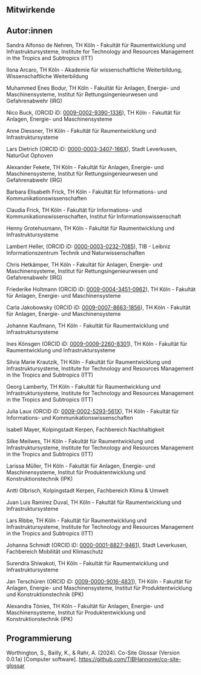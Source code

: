 ::: {.paragraph-spaces}
# Mitwirkende

## Autor:innen 

Sandra Alfonso de Nehren, TH Köln - Fakultät für Raumentwicklung und Infrastruktursysteme, Institute for Technology and Resources Management in the Tropics and Subtropics (ITT)

Ilona Arcaro, TH Köln - Akademie für wissenschaftliche Weiterbildung, Wissenschaftliche Weiterbildung

Muhammed Enes Bodur, TH Köln - Fakultät für Anlagen, Energie- und Maschinensysteme, Institut für Rettungsingenieurwesen und Gefahrenabwehr (IRG)

Nico Buck, (ORCID iD: [0009-0002-9390-1336](https://orcid.org/0009-0002-9390-1336)), TH Köln - Fakultät für Anlagen, Energie- und Maschinensysteme

Anne Diessner, TH Köln - Fakultät für Raumentwicklung und Infrastruktursysteme

Lars Dietrich (ORCID iD: [0000-0003-3407-166X](https://orcid.org/0000-0003-3407-166X)), Stadt Leverkusen, NaturGut Ophoven

Alexander Fekete, TH Köln - Fakultät für Anlagen, Energie- und Maschinensysteme, Institut für Rettungsingenieurwesen und Gefahrenabwehr (IRG)

Barbara Elisabeth Frick, TH Köln - Fakultät für Informations- und Kommunikationswissenschaften

Claudia Frick, TH Köln - Fakultät für Informations- und Kommunikationswissenschaften, Institut für Informationswissenschaft

Henny Grotehusmann, TH Köln - Fakultät für Raumentwicklung und Infrastruktursysteme

Lambert Heller, (ORCID iD: [0000-0003-0232-7085](https://orcid.org/0000-0003-0232-7085)), TIB - Leibniz Informationszentrum Technik und Naturwissenschaften

Chris Hetkämper, TH Köln - Fakultät für Anlagen, Energie- und Maschinensysteme, Institut für Rettungsingenieurwesen und Gefahrenabwehr (IRG)

Friederike Holtmann (ORCID iD: [0009-0004-3451-0962](https://orcid.org/0009-0004-3451-0962)), TH Köln - Fakultät für Anlagen, Energie- und Maschinensysteme

Carla Jakobowsky (ORCID iD: [0009-0007-8663-1856](https://orcid.org/0009-0007-8663-1856)), TH Köln - Fakultät für Anlagen, Energie- und Maschinensysteme

Johanne Kaufmann, TH Köln - Fakultät für Raumentwicklung und Infrastruktursysteme

Ines Könsgen (ORCID iD: [0009-0009-2260-8301](https://orcid.org/0009-0009-2260-8301)), TH Köln - Fakultät für Raumentwicklung und Infrastruktursysteme

Silvia Marie Krautzik, TH Köln - Fakultät für Raumentwicklung und Infrastruktursysteme, Institute for Technology and Resources Management in the Tropics and Subtropics (ITT)

Georg Lamberty, TH Köln - Fakultät für Raumentwicklung und Infrastruktursysteme, Institute for Technology and Resources Management in the Tropics and Subtropics (ITT)

Julia Laux (ORCID iD: [0009-0002-5293-561X](https://orcid.org/0009-0002-5293-561X)), TH Köln - Fakultät für Informations- und Kommunikationswissenschaften

Isabell Mayer, Kolpingstadt Kerpen, Fachbereich Nachhaltigkeit

Silke Meilwes, TH Köln - Fakultät für Raumentwicklung und Infrastruktursysteme, Institute for Technology and Resources Management in the Tropics and Subtropics (ITT)

Larissa Müller, TH Köln - Fakultät für Anlagen, Energie- und Maschinensysteme, Institut für Produktentwicklung und Konstruktionstechnik (IPK)

Antti Olbrisch, Kolpingstadt Kerpen, Fachbereich Klima & Umwelt

Juan Luis Ramirez Duval, TH Köln - Fakultät für Raumentwicklung und Infrastruktursysteme

Lars Ribbe, TH Köln - Fakultät für Raumentwicklung und Infrastruktursysteme, Institute for Technology and Resources Management in the Tropics and Subtropics (ITT)

Johanna Schmidt (ORCID iD: [0000-0001-8827-9461](https://orcid.org/0000-0001-8827-9461)), Stadt Leverkusen, Fachbereich Mobilität und Klimaschutz

Surendra Shiwakoti, TH Köln - Fakultät für Raumentwicklung und Infrastruktursysteme

Jan Terschüren (ORCID iD: [0009-0000-9016-4831](https://orcid.org/0009-0000-9016-4831)), TH Köln - Fakultät für Anlagen, Energie- und Maschinensysteme, Institut für Produktentwicklung und Konstruktionstechnik (IPK)

Alexandra Tönies, TH Köln - Fakultät für Anlagen, Energie- und Maschinensysteme, Institut für Produktentwicklung und Konstruktionstechnik (IPK)

## Programmierung

Worthington, S., Bailly, K., & Rahr, A. (2024). Co-Site Glossar (Version
0.0.1a) \[Computer software\].
<https://github.com/TIBHannover/co-site-glossar>
:::